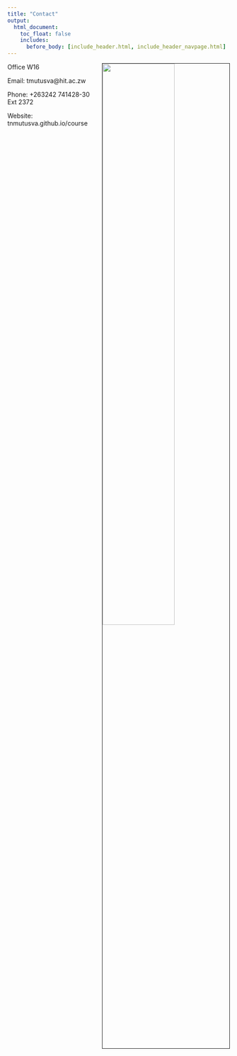 ```yaml
---
title: "Contact"
output:
  html_document:
    toc_float: false
    includes:
      before_body: [include_header.html, include_header_navpage.html]
---
```




<img src="c1.png" style="width:57%; border:1px solid; margin-right: 1px" align="right">

Office W16

Email: tmutusva@hit.ac.zw

Phone: +263242 741428-30 Ext 2372

Website: tnmutusva.github.io/course


